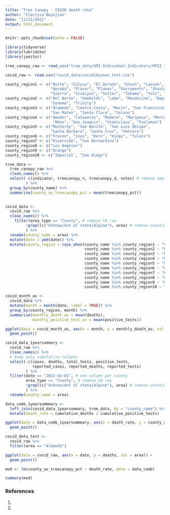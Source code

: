 ```yaml
---
title: "Tree Canopy - COVID death rate"
author: "Clarissa Boyajian"
date: "11/21/2021"
output: html_document
---
```


```r
knitr::opts_chunk$set(echo = FALSE)

library(tidyverse)
library(lubridate)
library(janitor)
```

```r
tree_canopy_raw <- read_csv("tree_data/HPI-Individual-Indicators/HPI2_treecanopy.csv")

covid_raw <- read.csv("covid_data/covid19cases_test.csv")
```

```r
county_region1 <- c("Butte", "Colusa", "El Dorado", "Glenn", "Lassen", "Modoc", 
                    "Nevada", "Placer", "Plumas", "Sacramento", "Shasta", 
                    "Sierra", "Siskiyou", "Sutter", "Tehama", "Yolo", "Yuba")
county_region2 <- c("Del Norte", "Humboldt", "Lake", "Mendocino", "Napa", 
                    "Sonoma", "Trinity")
county_region3 <- c("Alameda", "Contra Costa", "Marin", "San Francisco", 
                    "San Mateo", "Santa Clara", "Solano") 
county_region4 <- c("Amador", "Calaveras", "Madera", "Mariposa", "Merced", 
                     "Mono", "San Joaquin", "Stanislaus", "Tuolumne")
county_region5 <- c("Monterey", "San Benito", "San Luis Obispo", 
                    "Santa Barbara", "Santa Cruz", "Ventura")
county_region6 <- c("Fresno", "Inyo", "Kern", "Kings", "Tulare")
county_region7 <- c("Riverside", "San Bernardino")
county_region8 <- c("Los Angeles")
county_region9 <- c("Orange")
county_region10 <- c("Imperial", "San Diego")
```


```r
tree_data <- 
  tree_canopy_raw %>% 
  clean_names() %>% 
  select(-c(indicator, treecanopy_n, treecanopy_d, notes) # remove empty columns
         ) %>% 
  group_by(county_name) %>% 
  summarise(county_av_treecanopy_pct = mean(treecanopy_pct))
  
```

```r
covid_data <- 
  covid_raw %>% 
  clean_names() %>% 
    filter(area_type == "County", # remove CA row
         !grepl(c("Unknow|Out of state|Alpine"), area) # remove counties not in tree data
         ) %>% 
  rename(county_name = area) %>% 
  mutate(date = ymd(date)) %>% 
  mutate(county_region = case_when(county_name %in% county_region1 ~ "01",
                                   county_name %in% county_region2 ~ "02",
                                   county_name %in% county_region3 ~ "03",
                                   county_name %in% county_region4 ~ "04",
                                   county_name %in% county_region5 ~ "05",
                                   county_name %in% county_region6 ~ "06",
                                   county_name %in% county_region7 ~ "07",
                                   county_name %in% county_region8 ~ "08",
                                   county_name %in% county_region9 ~ "09",
                                   county_name %in% county_region10 ~ "10"))
```





```r
covid_month_av <- 
  covid_data %>% 
  mutate(month = month(date, label = TRUE)) %>% 
  group_by(county_region, month) %>% 
  summarise(monthly_death_av = mean(deaths),
            monthly_positive_test_av = mean(positive_tests))

ggplot(data = covid_month_av, aes(x = month, y = monthly_death_av, col = county_region)) +
  geom_point()
```






```r
covid_data_1yearsummary <- 
  covid_raw %>% 
  clean_names() %>% 
  # keep only cumulative columns
  select(-c(cases, deaths, total_tests, positive_tests, 
            reported_cases, reported_deaths, reported_tests)
         ) %>% 
  filter(date == "2021-02-01", # one column per county
         area_type == "County", # remove CA row
         !grepl(c("Unknow|Out of state|Alpine"), area) # remove counties not in tree data
         ) %>% 
  rename(county_name = area)
```

```r
data_comb_1yearsummmary <- 
  left_join(covid_data_1yearsummary, tree_data, by = "county_name") %>% 
  mutate(death_rate = cumulative_deaths / cumulative_positive_tests)
```

```r
ggplot(data = data_comb_1yearsummmary, aes(x = death_rate, y = county_av_treecanopy_pct)) +
  geom_point()
```

```r
covid_data_test <- 
  covid_raw %>% 
  filter(area == "Alameda")

ggplot(data = covid_raw, aes(x = date, y = deaths, col = area)) +
  geom_point()

```




```r
mod <- lm(county_av_treecanopy_pct ~ death_rate, data = data_comb)

summary(mod)
```












### References
1. 
2. 
